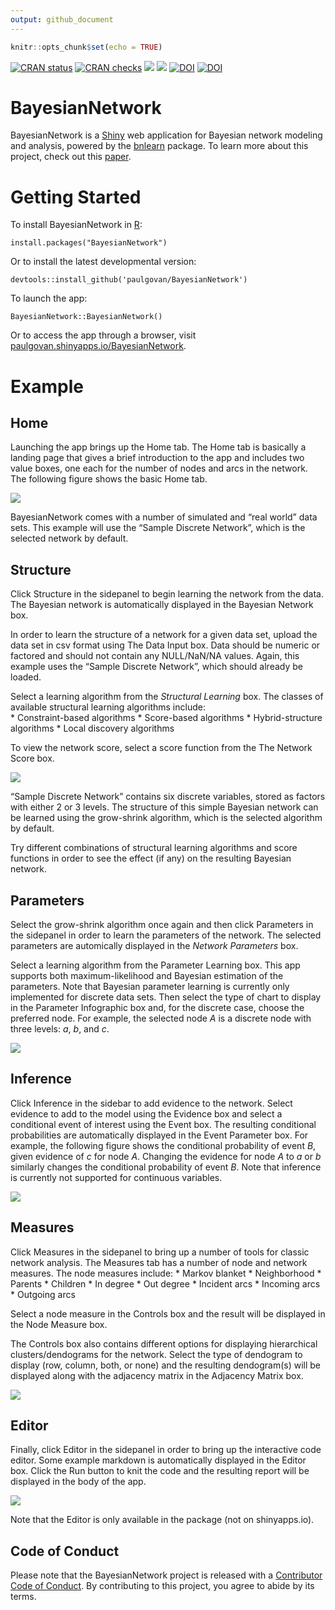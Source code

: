 ```yaml
---
output: github_document
---
```


```r
knitr::opts_chunk$set(echo = TRUE)
```
<!-- ![](https://travis-ci.org/paulgovan/BayesianNetwork.svg?branch=master) -->
[![CRAN status](https://www.r-pkg.org/badges/version/BayesianNetwork)](https://CRAN.R-project.org/package=BayesianNetwork)
[![CRAN checks](https://badges.cranchecks.info/summary/BayesianNetwork.svg)](https://cran.r-project.org/web/checks/check_results_BayesianNetwork.html)
[![](http://cranlogs.r-pkg.org/badges/grand-total/BayesianNetwork)](https://cran.r-project.org/package=BayesianNetwork)
[![](http://cranlogs.r-pkg.org/badges/last-month/BayesianNetwork)](https://cran.r-project.org/package=BayesianNetwork)
[![DOI](https://zenodo.org/badge/42831223.svg)](https://zenodo.org/badge/latestdoi/42831223)
[![DOI](http://joss.theoj.org/papers/10.21105/joss.00425/status.svg)](https://doi.org/10.21105/joss.00425)

# BayesianNetwork

BayesianNetwork is a [Shiny](https://shiny.posit.co/) web application for Bayesian network modeling and analysis, powered by the [bnlearn](https://www.bnlearn.com/) package. To learn more about this project, check out this [paper](https://joss.theoj.org/papers/10.21105/joss.00425). 

# Getting Started
To install BayesianNetwork in [R](https://www.r-project.org):

```
install.packages("BayesianNetwork")
```

Or to install the latest developmental version:

```
devtools::install_github('paulgovan/BayesianNetwork')
```

To launch the app:

```
BayesianNetwork::BayesianNetwork()
```

Or to access the app through a browser, visit [paulgovan.shinyapps.io/BayesianNetwork](https://paulgovan.shinyapps.io/BayesianNetwork/). 

# Example
## Home
Launching the app brings up the Home tab. The Home tab is basically a landing page that gives a brief introduction to the app and includes two value boxes, one each for the number of nodes and arcs in the network. The following figure shows the basic Home tab.

![](https://github.com/paulgovan/BayesianNetwork/blob/master/inst/images/Dashboard.PNG?raw=true)

BayesianNetwork comes with a number of simulated and "real world" data sets. This example will use the "Sample Discrete Network", which is the selected network by default.

## Structure
Click Structure in the sidepanel to begin learning the network from the data. The Bayesian network is automatically displayed in the Bayesian Network box.

In order to learn the structure of a network for a given data set, upload the data set in csv format using The Data Input box. Data should be numeric or factored and should not contain any NULL/NaN/NA values. Again, this example uses the "Sample Discrete Network", which should already be loaded. 

Select a learning algorithm from the *Structural Learning* box. The classes of available structural learning algorithms include:    
* Constraint-based algorithms
* Score-based algorithms
* Hybrid-structure algorithms
* Local discovery algorithms

To view the network score, select a score function from the The Network Score box. 

![](https://github.com/paulgovan/BayesianNetwork/blob/master/inst/images/Structure.PNG?raw=true)

"Sample Discrete Network" contains six discrete variables, stored as factors with either 2 or 3 levels. The structure of this simple Bayesian network can be learned using the grow-shrink algorithm, which is the selected algorithm by default.

Try different combinations of structural learning algorithms and score functions in order to see the effect (if any) on the resulting Bayesian network.

## Parameters
Select the grow-shrink algorithm once again and then click Parameters in the sidepanel in order to learn the parameters of the network. The selected parameters are automically displayed in the *Network Parameters* box.

Select a learning algorithm from the Parameter Learning box. This app supports both maximum-likelihood and Bayesian estimation of the parameters. Note that Bayesian parameter learning is currently only implemented for discrete data sets. Then select the type of chart to display in the Parameter Infographic box and, for the discrete case, choose the preferred node. For example, the selected node *A* is a discrete node with three levels: *a*, *b*, and *c*.

![](https://github.com/paulgovan/BayesianNetwork/blob/master/inst/images/Parameters.PNG?raw=true)

## Inference
Click Inference in the sidebar to add evidence to the network. Select evidence to add to the model using the Evidence box and select a conditional event of interest using the Event box. The resulting conditional probabilities are automatically displayed in the Event Parameter box. For example, the following figure shows the conditional probability of event *B*, given evidence of *c* for node *A*. Changing the evidence for node *A* to *a* or *b* similarly changes the conditional probability of event *B*. Note that inference is currently not supported for continuous variables. 

![](https://github.com/paulgovan/BayesianNetwork/blob/master/inst/images/Inference.png?raw=true)

## Measures
Click Measures in the sidepanel to bring up a number of tools for classic network analysis. The Measures tab has a number of node and network measures. The node measures include:
* Markov blanket
* Neighborhood
* Parents
* Children
* In degree
* Out degree
* Incident arcs
* Incoming arcs
* Outgoing arcs

Select a node measure in the Controls box and the result will be displayed in the Node Measure box.

The Controls box also contains different options for displaying hierarchical clusters/dendograms for the network. Select the type of dendogram to display (row, column, both, or none) and the resulting dendogram(s) will be displayed along with the adjacency matrix in the Adjacency Matrix box.

![](https://github.com/paulgovan/BayesianNetwork/blob/master/inst/images/Measures.PNG?raw=true)

## Editor
Finally, click Editor in the sidepanel in order to bring up the interactive code editor. Some example markdown is automatically displayed in the Editor box. Click the Run button to knit the code and the resulting report will be displayed in the body of the app. 

![](https://github.com/paulgovan/BayesianNetwork/blob/master/inst/images/Simulation.PNG?raw=true)

Note that the Editor is only available in the package (not on shinyapps.io).

## Code of Conduct

Please note that the BayesianNetwork project is released with a [Contributor Code of Conduct](http://paulgovan.github.io/BayesianNetwork/CODE_OF_CONDUCT.html). By contributing to this project, you agree to abide by its terms.
